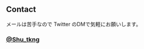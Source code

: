 ## Contact
メールは苦手なので Twitter のDMで気軽にお願いします。
### <a href="https://twitter.com/messages/compose?recipient_id=&ref_src=twsrc%5Etfw" class="twitter-dm-button" data-screen-name="@Shu_tkng" data-show-count="false" target="_blank">@Shu_tkng</a>

